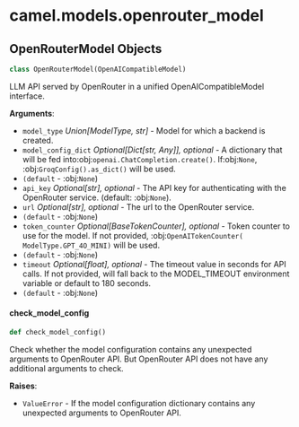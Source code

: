 <a id="camel.models.openrouter_model"></a>

# camel.models.openrouter\_model

<a id="camel.models.openrouter_model.OpenRouterModel"></a>

## OpenRouterModel Objects

```python
class OpenRouterModel(OpenAICompatibleModel)
```

LLM API served by OpenRouter in a unified OpenAICompatibleModel
interface.

**Arguments**:

- `model_type` _Union[ModelType, str]_ - Model for which a backend is
  created.
- `model_config_dict` _Optional[Dict[str, Any]], optional_ - A dictionary
  that will be fed into:obj:`openai.ChatCompletion.create()`.
  If:obj:`None`, :obj:`GroqConfig().as_dict()` will be used.
- `(default` - :obj:`None`)
- `api_key` _Optional[str], optional_ - The API key for authenticating
  with the OpenRouter service. (default: :obj:`None`).
- `url` _Optional[str], optional_ - The url to the OpenRouter service.
- `(default` - :obj:`None`)
- `token_counter` _Optional[BaseTokenCounter], optional_ - Token counter to
  use for the model. If not provided, :obj:`OpenAITokenCounter(
  ModelType.GPT_4O_MINI)` will be used.
- `(default` - :obj:`None`)
- `timeout` _Optional[float], optional_ - The timeout value in seconds for
  API calls. If not provided, will fall back to the MODEL_TIMEOUT
  environment variable or default to 180 seconds.
- `(default` - :obj:`None`)

<a id="camel.models.openrouter_model.OpenRouterModel.check_model_config"></a>

#### check\_model\_config

```python
def check_model_config()
```

Check whether the model configuration contains any unexpected
arguments to OpenRouter API. But OpenRouter API does not have any
additional arguments to check.

**Raises**:

- `ValueError` - If the model configuration dictionary contains any
  unexpected arguments to OpenRouter API.

